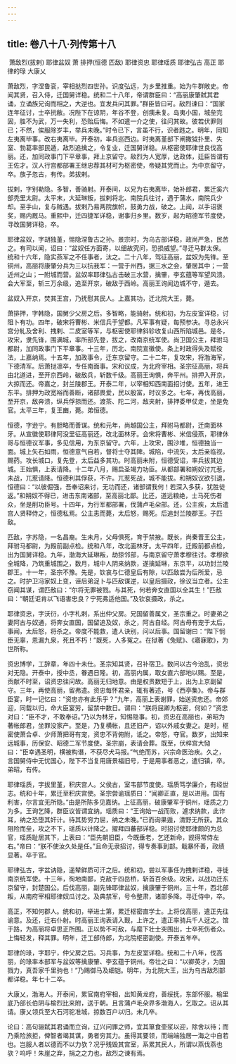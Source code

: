 ```yaml
---
---
---
```

title: 卷八十八·列传第十八
---

 萧敌烈(拔剌) 耶律盆奴 萧 排押(恒德 匹敌) 耶律资忠 耶律瑶质 耶律弘古 高正 耶律的琭 大康乂

萧敌烈，字涅鲁衮，宰相挞烈四世孙。识度弘远，为乡里推重。始为牛群敞史。帝闻其贤，召入侍，迁国舅详稳。统和二十八年，帝谓群臣曰：“高丽康肇弑其君诵，立诵族兄询而相之，大逆也。宜发兵问其罪。”群臣皆曰可。敌烈谏曰：“国家连年征讨，士卒抏敝。况陛下在谅阴，年谷不登，创痍未复。岛夷小国，城垒完固，胜不为武，万一失利，恐贻后悔。不如遣一介之使，往问其故。彼若伏罪则已；不然，俟服除岁丰，举兵未晚。”时令已下，言虽不行，识者韪之。明年，同知左夷离毕事。改右夷离毕。开泰初，率兵巡西边。时夷离堇部下闸撒狘扑里、失室、勃葛率部民遁，敌烈追擒之，令复业，迁国舅详稳。从枢密使耶律世良伐高丽。还，加同政事门下平章事，拜上京留守。敌烈为人宽厚，达政体，廷臣皆谓有王佐才。汉人行宫都部署王继忠荐其材可为枢密使，帝疑其党而止。为中京留守，卒。族子忽古，有传。弟拔剌。

拔剌，字别勒隐。多智，善骑射。开泰间，以兄为右夷离毕，始补郎君，累迁奚六部秃里太尉。太平末，大延琳叛，拔剌将北、南院兵往讨，遇于蒲水，南院兵少却。至手山，复与贼遇。拔剌乃易两院旗帜，鼓勇力战，破之。上闻，以手诏褒奖，赐内厩马。重熙中，迁四捷军详稳，谢事归乡里。数岁，起为昭德军节度使，寻改国舅详稳，卒。

耶律盆奴，字胡独堇，惕隐涅鲁古之孙。景宗时，为乌古部详稳，政尚严急，民苦之。有司以闻，诏曰：“盆奴任方面寄，以细故究问，恐损威望。”寻迁马群太保。统和十六年，隐实燕军之不任事者，汰之。二十八年，驾征高丽，盆奴为先锋。至铜州，高丽将康肇分兵为三以抗我军：一营于州西，据三水之会，肇居其中；一营近州之山；一附城而营。盆奴率耶律弘古击破三水营，擒肇，李玄蕴等军望风溃。会大军至，斩三万余级，追至开京，破敌于西岭。高丽王询闻边城不守，遁去。

盆奴入开京，焚其王宫，乃抚慰其民人。上嘉其功，迁北院大王，薨。

萧排押，字韩隐，国舅少父房之后。多智略，能骑射。统和初，为左皮室详稳，讨阻卜有功。四年，破宋将曹彬、米信兵于望都。凡军事有疑，每预参决。寻总永兴宫分糺及舍利、拽剌、二皮室等军，与枢密使耶律斜轸收复山西所陷城邑。是冬，攻宋，隶先锋，围满城，率所部先登，拔之，改南京统军使。尚卫国公主，拜驸马都尉，加同政事门下平章事。十三年，历北、南院宣徽使。条上时政得失及赋役法，上嘉纳焉。十五年，加政事令，迁东京留守。二十二年，复攻宋，将渤海军，下德清军。后萧挞凛卒，专任南面事。宋和议成，为北府宰相。圣宗征高丽，将兵由北道进，至开京西岭，破敌兵，斩数千级。高丽王询惧，奔平州。排押入开京，大掠而还。帝嘉之，封兰陵郡王。开泰二年，以宰相知西南面招讨使。五年，进王东平。排押为政宽裕而善断，诸部畏爱，民以殷富，时议多之。七年，再伐高丽，至开京，敌奔溃，纵兵俘掠而还。渡茶、陀二河，敌夹射，排押委甲仗走，坐是免官。太平三年，复王豳，薨。弟恒德。

恒德，字逊宁。有胆略而善谋。统和元年，尚越国公主，拜驸马都尉，迁南面林牙。从宣徽使耶律阿没里征高丽还，改北面林牙。会宋将曹彬、米信侵燕，耶律休哥与恒德议军事，多见信用，为东京留守。六年，上攻宋，围沙堆，恒德独当一面。城上矢石如雨，恒德意气自若，督将士夺其陴。城陷，中流矢，太后亲临视，赐药。攻长城口，复先登，太后益多其功。时高丽未附，恒德受诏，率兵拔其边城。王始惧，上表请降。十二年八月，赐启圣竭力功臣。从都部署和朔奴讨兀惹，未战，兀惹请降。恒德利其俘获，不许。兀惹死战，城不能拔。和朔奴议欲引退，恒德曰：“以彼倔强，吾奉诏来讨，无功而还，诸部谓我何！若深入多获，犹胜徒返。”和朔奴不得已，进击东南诸部，至高丽北鄙。比还，道远粮绝，士马死伤者众，坐是削功臣号。十四年，为行军都部署，伐蒲卢毛朵部。还，公主疾，太后遣宫人贤释侍之，恒德私焉。公主恚而薨，太后怒，赐死。后追封兰陵郡王。子匹敌。

匹敌，字苏隐，一名昌裔。生未月，父母俱死，育于禁掖。既长，尚秦晋王公主，拜驸马都尉，为殿前副点检。统和八年，改北面林牙。太平四年，迁殿前都点检，出为国舅详稳。九年，渤海大延琳叛，劫掠邻部，与南京留守萧孝穆往讨。孝穆欲全城降，乃筑重城围之，数月，城中人阴来纳款，遂擒延琳，东京平，以功封兰陵郡王。十一年，圣宗不豫。先是，钦哀与仁德皇后有隙，以匹敌尝为后所爱，忌之。时护卫冯家奴上变，诬后弟浞卜与匹敌谋逆，以皇后摄政，徐议当立者。公主窃闻其谋，谓匹敌曰：“尔将无罪被戮。与其死，何若奔女直国以全其生！”匹敌曰：“朝廷讵肯以飞语害忠良？宁死弗适他国。”及钦哀摄政，杀之。

耶律资忠，字沃衍，小字札剌，系出仲父房。兄国留善属文，圣宗重之。时妻弟之妻阿古与奴通，将奔女直国，国留追及奴，杀之，阿古自经。阿古母有宠于太后，事闻，太后怒，将杀之。帝度不能救，遣人诀别，问以后事。国留谢曰：“陛下悯臣无辜，恩漏九泉，死且不朽！”既死，人多冤之。在狱著《兔赋》、《寤寐歌》，为世所称。

资忠博学，工辞章，年四十未仕。圣宗知其贤，召补宿卫。数问以古今治乱，资忠对无隐。开泰中，授中丞，眷遇日隆。初，高丽内属，取女直六部地以赐。至是，贡献不时至，诏资忠往问故。高丽无归地意。由是权贵数短于上，出为上京副留守。三年，再使高丽，留弗遣。资忠每怀君亲，辄有著述，号《西亭集》。帝与群臣宴，时一记忆曰：“资忠亦有此乐乎？”九年，高丽上表谢罪，始送资忠还。帝郊迎，同载以归，命大臣宴劳，留禁中数日。谓曰：“朕将屈卿为枢密，何如？”资忠对曰：“臣不才，不敢奉诏。”乃以为林牙，知惕隐事。初，资忠在高丽也，弟昭为著帐郎君，坐罪没家产。至是，乃复横帐，且还旧产，诏以外戚女妻之。是时，枢密使萧合卓、少师萧把哥有宠，资忠不背俯附，诋之。帝怒，夺官。数岁，出知来远城事，历保安、昭德二军节度使。圣宗崩，表请会葬。既至，伏梓宫大恸曰：“臣幸遇圣明，横被构谮，不获尽犬马报。”气绝而苏，兴宗命医治疾。久之，言国舅侍中无忧国心，陛下不当复用唐景福旧号，于是用事者恶之，遣归镇，卒。弟昭，有传。

耶律瑶质，字拔里堇，积庆宫人。父侯古，室韦部节度使。瑶质笃学廉介，有经世志。统和十年，累迁至积庆宫使。圣宗尝谕瑶质曰：“闻卿正直，是以进用。国有利害，尔言宜无所隐。”由是所陈多见嘉纳。上征高丽，破康肇军于铜州，瑶质之力为多。王询乞降，群臣议皆谓宜纳。瑶质曰：“王询始一战而败，遽求纳款，此诈耳，纳之恐堕其奸计。待其势穷力屈，纳之未晚。”已而询果遁，清野无所获。其众阻险而垒，攻之不下，瑶质以计降之。擢拜四蕃部详稳。时招讨使耶律颇的为总官，瑶质耻居其下，上表曰：“臣先朝旧臣，今既垂老，乞还新命，觊得常侍左右。”帝曰：“朕不使汝久处是任。”且命无隶招讨，得专奏事到部。戢暴怀善，政绩显著。卒于官。

耶律弘古，字盆讷隐，遥辇鲜质可汗之后。统和初，尝以军事任为拽剌详稳，寻徙南京统军使。十三年，徇地南鄙，克敌于四岳桥，斩首百余级。攻宋，以战功迁东京留守，封楚国公。后伐高丽，副先锋耶律盆奴，擒康肇于铜州。三十年，西北部叛，从南府宰相耶律奴瓜讨之。及典禁军，号令整肃，诸部多降。寻迁侍中，卒。

高正，不知何郡人。统和初，举进士第，累迁枢密直学士。上将伐高丽，遣正先往谕意。及还，迁右仆射。时高丽王询表请入觐，上许之，遣正率骑兵千人迓之。馆于路，为高丽将卓思正所围。正以势不可敌，与麾下壮士突围出，士卒死伤者众。上悔轻发，释其罪。明年，迁工部侍郎，为北院枢密副使。开泰五年卒。

耶律的琭，字耶宁，仲父房之后。习兵事，为左皮室详稳。统和二十八年，伐高丽，的琭率本部军与盆奴等擒康肇、李玄蕴于铜州。帝壮之曰：“以卿英才，为国戮力，真吾家千里驹也！”乃赐御马及细铠。明年，为北院大王，出为乌古敌烈部都详稳。年七十二卒。

大康乂，渤海人。开泰间，累官南府宰相，出知黄龙府，善绥抚，东部怀服。榆里底乃部长伯阴与榆烈比来附，送于朝。且言蒲卢毛朵界多渤海人，乞取之。诏从其请。康乂领兵至大石河驼准城，掠数百户以归。未几卒。

论曰：高句骊弑其君诵而立询，辽兴问罪之师，宜其箪食壶浆以迎，除舍以待；而乃乘险旅拒，俾智者竭其谋，勇者穷其力。虽得其要领，而端端独居一海之中自若也。岂服人者以德而不以力欤？况乎残毁其宫室，系累其民人，所谓以燕伐燕也欤？呜呼！朱崖之弃，捐之之力也，敌烈之谏有焉。

